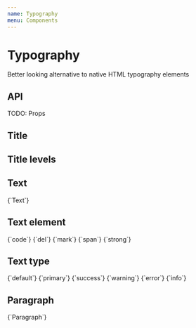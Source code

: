 ```yaml
---
name: Typography
menu: Components
---
```



# Typography

Better looking alternative to native HTML typography elements

## API

TODO: Props

## Title

<Playground>
    <Title>{`Title`}</Title>
</Playground>

## Title levels

<Playground>
    <Title level={1}>{`Title 1`}</Title>
    <Title level={2}>{`Title 2`}</Title>
    <Title level={3}>{`Title 3`}</Title>
    <Title level={4}>{`Title 4`}</Title>
    <Title level={5}>{`Title 5`}</Title>
</Playground>

## Text

<Playground>
    <Text>{`Text`}</Text>
</Playground>

## Text element

<Playground>
    <Text element={`code`}>{`code`}</Text>
    <Text element={`del`}>{`del`}</Text>
    <Text element={`mark`}>{`mark`}</Text>
    <Text element={`span`}>{`span`}</Text>
    <Text element={`strong`}>{`strong`}</Text>
</Playground>

## Text type

<Playground>
    <Text type="default">{`default`}</Text>
    <Text type="primary">{`primary`}</Text>
    <Text type="success">{`success`}</Text>
    <Text type="warning">{`warning`}</Text>
    <Text type="error">{`error`}</Text>
    <Text type="info">{`info`}</Text>
</Playground>

## Paragraph

<Playground>
    <Paragraph>{`Paragraph`}</Paragraph>
</Playground>
